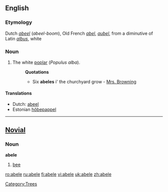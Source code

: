 {{see|Abele}}
{{wikipedia}}
==English==

===Etymology===
Dutch ''[[abeel]]'' (''abeel-boom''), Old French ''[[abel]]'', ''[[aubel]]'', from a diminutive of Latin ''[[albus]]'', white

===Noun===
{{en-noun}}

# The white [[poplar]] (''Populus alba'').
#: '''Quotations'''
#:* Six '''abeles''' i' the churchyard grow - [[Mrs. Browning]]

====Translations====
{{trans-top|the white poplar, Populus alba}}
* Dutch: [[abeel]] {{m}}
* Estonian [[hõbepappel]]
{{trans-bottom}}

[[Category:Trees]]

----

==[[Novial]]==

===Noun===
'''abele'''

# [[bee]]

[[ro:abele]]
[[ru:abele]]
[[fi:abele]]
[[vi:abele]]
[[uk:abele]]
[[zh:abele]]